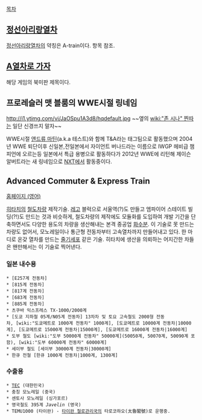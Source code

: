 [[목차]]
== [[정선아리랑열차]] ==
[[정선아리랑열차]]의 약칭은 A-train이다. 항목 참조.

== [[A열차로 가자]] ==
해당 게임의 북미판 제목이다.

== 프로레슬러 맷 블룸의 WWE시절 링네임 ==
http://i1.ytimg.com/vi/JaOSpu1A3d8/hqdefault.jpg
~~옆의 [[wiki:"존 시나" 찐따]]는 일단 신경쓰지 말자~~

WWE시절 [[앤드류 마틴]](a.k.a 테스트)와 함께 T&A라는 태그팀으로 활동했으며 2004년 WWE 퇴단이후 신일본,전일본에서 자이언트 버나드라는 이름으로 IWGP 헤비급 챔피언에 오르는등 일본에서 특급 용병으로 활동하다가 2012년 WWE에 리턴해 제이슨 알버트라는 새 링네임으로 [[NXT]]에서 활동중이다.
== Advanced Commuter & Express Train ==
[http://www.hitachi-rail.com/products/rv/a_train/index.html 홈페이지 (영어)]

[[히타치]]의 [[철도차량]] 제작기술. [[레고]] 블럭으로 서울역(?)도 만들고 엠파이어 스테이트 빌딩(?!)도 만드는 것과 비슷하게, 철도차량의 제작에도 모듈화를 도입하여 개발 기간을 단축하면서도 다양한 용도의 차량을 생산해내는 본격 중공업 [[화수분]]. 이 기술로 못 만드는 차량도 없어서, 모노레일이나 통근형 전동차부터 고속열차까지 만들어내고 있다. 한 마디로 온갖 열차를 만드는 [[줄기세포]] 같은 기술. 히타치에 생산을 의뢰하는 어지간한 차들은 왠만해서는 이 기술로 찍어낸다.
=== 일본 내수용 ===
 * [E257계 전동차]
 * [815계 전동차]
 * [817계 전동차]
 * [683계 전동차]
 * [885계 전동차]
 * 츠쿠바 익스프레스 TX-1000/2000계
 * [도쿄 지하철 05계/N05계 전동차] 13차차 및 토요 고속철도 2000형 전동차, [wiki:"도쿄메트로 1000계 전동차" 1000계], [도쿄메트로 10000계 전동차|10000계], [도쿄메트로 15000계 전동차|15000계], [도쿄메트로 16000계 전동차|16000계]
 * 도부 철도 [wiki:"도부 50000계 전동차" 50000계](50050계, 50070계, 50090계 포함), [wiki:"도부 60000계 전동차" 60000계]
 * 세이부 철도 [세이부 30000계 전동차|30000계]
 * 한큐 전철 [한큐 1000계 전동차|1000계, 1300계]
=== 수출용 ===
 * [[TEC]] (대한민국)
 * 충칭 모노레일 (중국)
 * 센토사 모노레일 (싱가포르)
 * 영국철도 395계 ''Javelin'' (영국)
 * TEMU1000 (타이완) - [[타이완 철로관리국]]의 타로코하오(太魯閣號)로 운행중.
